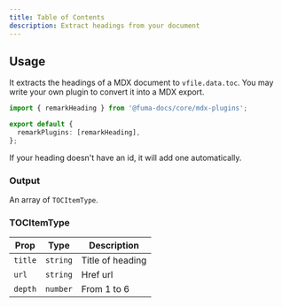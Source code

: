 ```yaml
---
title: Table of Contents
description: Extract headings from your document
---
```


## Usage

It extracts the headings of a MDX document to `vfile.data.toc`. You may write your
own plugin to convert it into a MDX export.

```ts
import { remarkHeading } from '@fuma-docs/core/mdx-plugins';

export default {
  remarkPlugins: [remarkHeading],
};
```

If your heading doesn't have an id, it will add one automatically.

### Output

An array of `TOCItemType`.

### TOCItemType

| Prop    | Type     | Description      |
| ------- | -------- | ---------------- |
| `title` | `string` | Title of heading |
| `url`   | `string` | Href url         |
| `depth` | `number` | From 1 to 6      |
